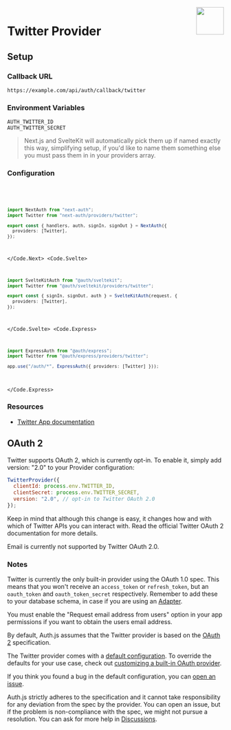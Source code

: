 
<img align="right" src="/img/providers/twitter.svg" height="64" width="64" />

# Twitter Provider

## Setup

### Callback URL

```
https://example.com/api/auth/callback/twitter
```

### Environment Variables

```
AUTH_TWITTER_ID
AUTH_TWITTER_SECRET
```

> Next.js and SvelteKit will automatically pick them up if named exactly this way, simplifying
> setup, if you'd like to name them something else you must pass them in in your providers array.

### Configuration

<Code>
  <Code.Next>

```ts filename="/auth.ts"
import NextAuth from "next-auth";
import Twitter from "next-auth/providers/twitter";

export const { handlers, auth, signIn, signOut } = NextAuth({
  providers: [Twitter],
});
```

  </Code.Next>
  <Code.Svelte>

```ts filename="/auth.ts"
import SvelteKitAuth from "@auth/sveltekit";
import Twitter from "@auth/sveltekit/providers/twitter";

export const { signIn, signOut, auth } = SvelteKitAuth(request, {
  providers: [Twitter],
});
```

  </Code.Svelte>
  <Code.Express>

```ts filename="/src/app.ts"
import ExpressAuth from "@auth/express";
import Twitter from "@auth/express/providers/twitter";

app.use("/auth/*", ExpressAuth({ providers: [Twitter] }));
```

  </Code.Express>
</Code>

### Resources

- [Twitter App documentation](https://developer.twitter.com/en/apps)

## OAuth 2

Twitter supports OAuth 2, which is currently opt-in. To enable it, simply add version: "2.0" to your Provider configuration:

```js filename="pages/api/auth/[...nextauth].js"
TwitterProvider({
  clientId: process.env.TWITTER_ID,
  clientSecret: process.env.TWITTER_SECRET,
  version: "2.0", // opt-in to Twitter OAuth 2.0
});
```

Keep in mind that although this change is easy, it changes how and with which of Twitter APIs you can interact with. Read the official Twitter OAuth 2 documentation for more details.

<Callout type="warning">

Email is currently not supported by Twitter OAuth 2.0.

</Callout>

### Notes

Twitter is currently the only built-in provider using the OAuth 1.0 spec.
This means that you won't receive an `access_token` or `refresh_token`, but an `oauth_token` and `oauth_token_secret` respectively. Remember to add these to your database schema, in case if you are using an [Adapter](https://authjs.dev/reference/core/adapters).

<Callout type="info">
You must enable the "Request email address from users" option in your app permissions if you want to obtain the users email address.

</Callout>

By default, Auth.js assumes that the Twitter provider is
based on the [OAuth 2](https://www.rfc-editor.org/rfc/rfc6749.html) specification.

<Callout>

The Twitter provider comes with a [default configuration](https://github.com/nextauthjs/next-auth/blob/main/packages/core/src/providers/twitter.ts).
To override the defaults for your use case, check out [customizing a built-in OAuth provider](https://authjs.dev/guides/providers/custom-provider#override-default-options).

</Callout>

If you think you found a bug in the default configuration, you can [open an issue](https://authjs.dev/new/provider-issue).

Auth.js strictly adheres to the specification and it cannot take responsibility for any deviation from
the spec by the provider. You can open an issue, but if the problem is non-compliance with the spec,
we might not pursue a resolution. You can ask for more help in [Discussions](https://authjs.dev/new/github-discussions).
